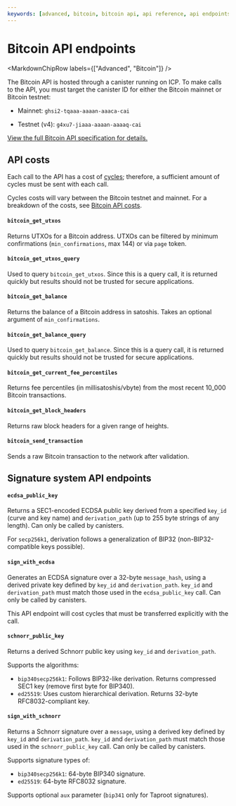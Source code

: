 ```yaml
---
keywords: [advanced, bitcoin, bitcoin api, api reference, api endpoints, bitcoin reference, bitcoin endpoints, btc api]
---
```



# Bitcoin API endpoints

<MarkdownChipRow labels={["Advanced", "Bitcoin"]} />

The Bitcoin API is hosted through a canister running on ICP. To make calls to the API, you must target the canister ID for either the Bitcoin mainnet or Bitcoin testnet:

- Mainnet: `ghsi2-tqaaa-aaaan-aaaca-cai`

- Testnet (v4): `g4xu7-jiaaa-aaaan-aaaaq-cai`

[View the full Bitcoin API specification for details.](https://github.com/dfinity/bitcoin-canister/blob/master/INTERFACE_SPECIFICATION.md)

## API costs

Each call to the API has a cost of [cycles](/docs/building-apps/getting-started/tokens-and-cycles); therefore, a sufficient amount of cycles must be sent with each call.

Cycles costs will vary between the Bitcoin testnet and mainnet. For a breakdown of the costs, see [Bitcoin API costs](/docs/references/bitcoin-how-it-works).

#### `bitcoin_get_utxos`

Returns UTXOs for a Bitcoin address. UTXOs can be filtered by minimum confirmations (`min_confirmations`, max 144) or via `page` token.

#### `bitcoin_get_utxos_query`

Used to query `bitcoin_get_utxos`. Since this is a query call, it is returned quickly but results should not be trusted for secure applications.

#### `bitcoin_get_balance`

Returns the balance of a Bitcoin address in satoshis. Takes an optional argument of `min_confirmations`.

#### `bitcoin_get_balance_query`

Used to query `bitcoin_get_balance`. Since this is a query call, it is returned quickly but results should not be trusted for secure applications.

#### `bitcoin_get_current_fee_percentiles`

Returns fee percentiles (in millisatoshis/vbyte) from the most recent 10_000 Bitcoin transactions.

#### `bitcoin_get_block_headers`

Returns raw block headers for a given range of heights.

#### `bitcoin_send_transaction`

Sends a raw Bitcoin transaction to the network after validation.

## Signature system API endpoints

#### `ecdsa_public_key`

Returns a SEC1-encoded ECDSA public key derived from a specified `key_id` (curve and key name) and `derivation_path` (up to 255 byte strings of any length). Can only be called by canisters.

For `secp256k1`, derivation follows a generalization of BIP32 (non-BIP32-compatible keys possible).

#### `sign_with_ecdsa`

Generates an ECDSA signature over a 32-byte `message_hash`, using a derived private key defined by `key_id` and `derivation_path`. `key_id` and `derivation_path` must match those used in the `ecdsa_public_key` call. Can only be called by canisters.

This API endpoint will cost cycles that must be transferred explicitly with the call.

#### `schnorr_public_key`

Returns a derived Schnorr public key using `key_id` and `derivation_path`.

Supports the algorithms:
  - `bip340secp256k1`: Follows BIP32-like derivation. Returns compressed SEC1 key (remove first byte for BIP340).
  - `ed25519`: Uses custom hierarchical derivation. Returns 32-byte RFC8032-compliant key.

#### `sign_with_schnorr`

Returns a Schnorr signature over a `message`, using a derived key defined by `key_id` and `derivation_path`. `key_id` and `derivation_path` must match those used in the `schnorr_public_key` call. Can only be called by canisters.

Supports signature types of:
  - `bip340secp256k1`: 64-byte BIP340 signature.
  - `ed25519`: 64-byte RFC8032 signature.

Supports optional `aux` parameter (`bip341` only for Taproot signatures).
